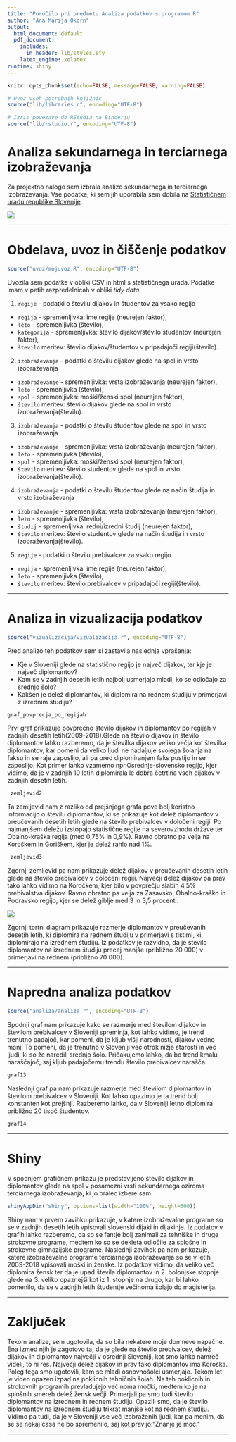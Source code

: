 ```yaml
---
title: "Poročilo pri predmetu Analiza podatkov s programom R"
author: "Ana Marija Okorn"
output:
  html_document: default
  pdf_document:
    includes:
      in_header: lib/styles.sty
    latex_engine: xelatex
runtime: shiny
---
```


```r
knitr::opts_chunk$set(echo=FALSE, message=FALSE, warning=FALSE)

# Uvoz vseh potrebnih knjižnic
source("lib/libraries.r", encoding="UTF-8")
```

```r
# Izris povezave do RStudia na Binderju
source("lib/rstudio.r", encoding="UTF-8")
```

# Analiza sekundarnega in terciarnega izobraževanja

Za projektno nalogo sem izbrala analizo sekundarnega in terciarnega izobraževanja. Vse podatke, ki sem jih uporabila sem dobila na [Statističnem uradu republike Slovenije](https://www.stat.si/StatWeb/).

![](slike/knjige.jpg)

***

# Obdelava, uvoz in čiščenje podatkov

```r
source("uvoz/mojuvoz.R", encoding="UTF-8")
```

Uvozila sem podatke v obliki CSV in html s statističnega urada. Podatke imam v petih razpredelnicah v obliki *tidy data*.

1. `regije` - podatki o številu dijakov in študentov za vsako regijo
  - `regija` - spremenljivka: ime regije (neurejen faktor),
  - `leto` - spremenljivka (število),
  - `kategorija` - spremenljivka: število dijakov/število študentov (neurejen faktor),
  - `število` meritev: število dijakov/študentov v pripadajoči regiji(število).

2. `izobraževanja` - podatki o številu dijakov glede na spol in vrsto izobraževanja
  - `izobraževanje` - spremenljivka: vrsta izobraževanja (neurejen faktor),
  - `leto` - spremenljivka (število),
  - `spol` - spremenljivka: moški/ženski spol (neurejen faktor),
  - `število` meritev: število dijakov glede na spol in vrsto izobraževanja(število).
  
3. `izobraževanja` - podatki o številu študentov glede na spol in vrsto izobraževanja
  - `izobraževanje` - spremenljivka: vrsta izobraževanja (neurejen faktor),
  - `leto` - spremenljivka (število),
  - `spol` - spremenljivka: moški/ženski spol (neurejen faktor),
  - `število` meritev: število studentov glede na spol in vrsto izobraževanja(število).
  
4. `izobraževanja` - podatki o številu študentov glede na način študija in vrsto izobraževanja
  - `izobraževanje` - spremenljivka: vrsta izobraževanja (neurejen faktor),
  - `leto` - spremenljivka (število),
  - `študij` - spremenljivka: redni/izredni študij (neurejen faktor),
  - `število` meritev: število studentov glede na način študija in vrsto izobraževanja(število).
  
5. `regije` - podatki o številu prebivalcev za vsako regijo
  - `regija` - spremenljivka: ime regije (neurejen faktor),
  - `leto` - spremenljivka (število),
  - `število` meritev: število prebivalcev v pripadajoči regiji(število).

***

# Analiza in vizualizacija podatkov

```r
source("vizualizacija/vizualizacija.r", encoding="UTF-8")
```

Pred analizo teh podatkov sem si zastavila naslednja vprašanja:

- Kje v Sloveniji glede na statistično regijo je največ dijakov, ter kje je največ diplomantov?
- Kam se v zadnjih desetih letih najbolj usmerjajo mladi, ko se odločajo za srednjo šolo?
- Kakšen je delež diplomantov, ki diplomira na rednem študiju v primerjavi z izrednim študiju?



```r
graf_povprecja_po_regijah
```

Prvi graf prikazuje povprečno število dijakov in diplomantov po regijah v zadnjih desetih letih(2009-2018).Glede na število dijakov in število diplomantov lahko razberemo, da je številka dijakov veliko večja kot številka diplomantov, kar pomeni da veliko ljudi ne nadaljuje svojega šolanja na faksu in se raje zaposlijo, ali pa pred diplomiranjem faks pustijo in se zaposlijo. Kot primer lahko vzamemo npr.Osrednje-slovensko regijo, kjer vidimo, da je v zadnjih 10 letih diplomirala le dobra četrtina vseh dijakov v zadnjih desetih letih.


```r
 zemljevid2
```

Ta zemljevid nam z razliko od prejšnjega grafa pove bolj koristno informacijo o številu diplomantov, ki se prikazuje kot delež diplomantov v preučevanih desetih letih glede na število prebivalcev v določeni regiji. Po najmanjšem deležu izstopajo statistične regije na severovzhodu države ter Obalno-kraška regija (med 0,75% in 0,9%). Ravno obratno pa velja na Koroškem in Goriškem, kjer je delež rahlo nad 1%.

```r
 zemljevid3
```

Zgornji zemljevid pa nam prikazuje delež dijakov v preučevanih desetih letih glede na število prebivalcev v določeni regiji. Največji delež dijakov pa prav tako lahko vidimo na Koročkem, kjer bilo v povprečju slabih 4,5% prebivalstva dijakov. Ravno obratno pa velja za Zasavsko, Obalno-kraško in Podravsko regijo, kjer se delež giblje med 3 in 3,5 procenti.


![](pie.jpg)

Zgornji tortni diagram prikazuje razmerje diplomantov v preučevanih desetih letih, ki diplomira na rednem študiju v primerjavi s tistimi, ki diplomirajo na izrednem študiju. Iz podatkov je razvidno, da je število diplomantov na izrednem študiju precej manjše (približno 20 000) v primerjavi na rednem (približno 70 000).


***

# Napredna analiza podatkov

```r
source("analiza/analiza.r", encoding="UTF-8")
```

Spodnji graf nam prikazuje kako se razmerje med številom dijakov in številom prebivalcev v Sloveniji spreminja, kot lahko vidimo, je trend trenutno padajoč, kar pomeni, da je kljub višji narodnosti, dijakov vedno manj. To pomeni, da je trenutno v Sloveniji več otrok nižje starosti in več ljudi, ki so že naredili srednjo šolo. Pričakujemo lahko, da bo trend kmalu naraščajoč, saj kljub padajočemu trendu število prebivalcev narašča.

```r
graf13
```

Naslednji graf pa nam prikazuje razmerje med številom diplomantov in številom prebivalcev v Sloveniji. Kot lahko opazimo je ta trend bolj konstanten kot prejšnji. Razberemo lahko, da v Sloveniji letno diplomira približno 20 tisoč študentov.

```r
graf14
```

***

# Shiny

V spodnjem grafičnem prikazu je predstavljeno število dijakov in diplomantov glede na spol v posamezni vrsti sekundarnega oziroma terciarnega izobraževanja, ki jo bralec izbere sam.

```r
shinyAppDir("shiny", options=list(width="100%", height=600))
```

Shiny nam v prvem zavihku prikazuje, v katere izobraževalne programe so se v zadnjih desetih letih vpisovali slovenski dijaki in dijakinje. Iz podatov v grafih lahko razberemo, da so se fantje bolj zanimali za tehniške in druge strokovne programe, medtem ko so se dekleta odločile za splošne in strokovne gimnazijske programe.
Naslednji zavihek pa nam prikazuje, katere izobraževalne programe terciarnega izobraževanja so se v letih 2009-2018 vpisovali moški in ženske. Iz podatkov vidimo, da veliko več diplomira žensk ter da je upad števila diplomantov in 2. bolonjske stopnje glede na 3. veliko opaznejši kot iz 1. stopnje na drugo, kar bi lahko pomenilo, da se v zadnjih letih študentje večinoma šolajo do magisterija.

***

# Zaključek

Tekom analize, sem ugotovila, da so bila nekatere moje domneve napačne. Ena izmed njih je zagotovo ta, da je glede na število prebivalcev, delež dijakov in diplomantov največji v osrednji Sloveniji, kot smo lahko namreč videli, to ni res. Največji delež dijakov in prav tako diplomantov ima Koroška. Poleg tega smo ugotovili, kam se mladi osnovnošolci usmerjajo. Tekom let je viden opazen izpad na poklicnih tehničnih šolah. Na teh poklicnih in strokovnih programih prevladujejo večinoma močki, medtem ko je na splošnih smereh delež žensk večji. Primerjali pa smo tudi število diplomantov na izrednem in rednem študiju. Opazili smo, da je število diplomantov na izrednem študiju trikrat manjše kot na rednem študiju. Vidimo pa tudi, da je v Sloveniji vse več izobraženih ljudi, kar pa menim, da se še nekaj časa ne bo spremenilo, saj kot pravijo:"Znanje je moč."

***